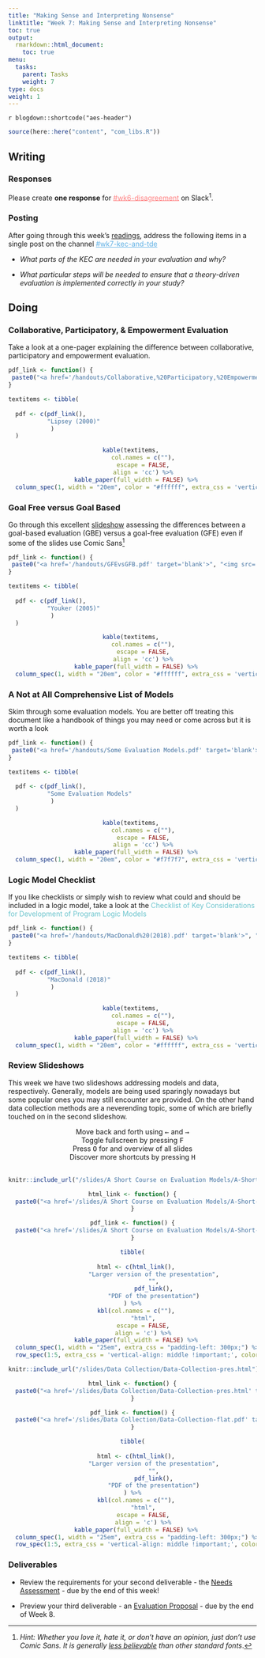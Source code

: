 ```yaml
---
title: "Making Sense and Interpreting Nonsense"
linktitle: "Week 7: Making Sense and Interpreting Nonsense"
toc: true
output:
  rmarkdown::html_document:
    toc: true
menu:
  tasks:
    parent: Tasks
    weight: 7
type: docs
weight: 1
---
```


`r blogdown::shortcode("aes-header")`

```r
source(here::here("content", "com_libs.R"))
```

## Writing

### Responses

Please create **one response** for <a href="https://edp617spring2023.slack.com/archives/C04PPBD5YFM" target="_blank" style='color:#ff8384;'>#wk6-disagreement</a> on Slack<sup>1</sup>.

### Posting

After going through this week's [readings](/readings/07-readings), address the following items in a single post on the channel <a href="https://edp617spring2023.slack.com/archives/C04Q9H31BMM" target="_blank" style='color:#5eb0e5;'>#wk7-kec-and-tde</a>

 + <i>What parts of the KEC are needed in your evaluation and why?</i>
  
  + <i>What particular steps will be needed to ensure that a theory-driven evaluation is implemented correctly in your study?</i>

## Doing

### Collaborative, Participatory, & Empowerment Evaluation

Take a look at a one-pager explaining the difference between collaborative, participatory and empowerment evaluation.

```r
pdf_link <- function() {
 paste0("<a href='/handouts/Collaborative,%20Participatory,%20Empowerment%20Evaluation%201-Pager.pdf' target='blank'>", "<img src='/logos/pdf-ico.png'  alt='Lipsey (2000)' width='35'>", "</a>")
}

textitems <- tibble(
  
  pdf <- c(pdf_link(),
           "Lipsey (2000)"
            )
  )
```

<center>
```r
kable(textitems, 
      col.names = c(""),
      escape = FALSE,
      align = 'cc') %>%
  kable_paper(full_width = FALSE) %>%
  column_spec(1, width = "20em", color = "#ffffff", extra_css = 'vertical-align: middle !important;', background = "transparent")
```
</center>

### Goal Free versus Goal Based

Go through this excellent [slideshow](/handouts/GFEvsGFB.pdf) assessing the differences between a goal-based evaluation (GBE) versus a goal-free evaluation (GFE) even if some of the slides use Comic Sans^[*Hint: Whether you love it, hate it, or don't have an opinion, just don't use Comic Sans. It is generally* [*less believable*](https://opinionator.blogs.nytimes.com/2012/08/08/hear-all-ye-people-hearken-o-earth/) *than other standard fonts*.]


```r
pdf_link <- function() {
 paste0("<a href='/handouts/GFEvsGFB.pdf' target='blank'>", "<img src='/logos/pdf-ico.png'  alt='Youker (2005)' width='35'>", "</a>")
}

textitems <- tibble(
  
  pdf <- c(pdf_link(),
           "Youker (2005)"
            )
  )
```

<center>
```r
kable(textitems, 
      col.names = c(""),
      escape = FALSE,
      align = 'cc') %>%
  kable_paper(full_width = FALSE) %>%
  column_spec(1, width = "20em", color = "#ffffff", extra_css = 'vertical-align: middle !important;', background = "transparent")
```
</center>


### A Not at All Comprehensive List of Models

Skim through some evaluation models. You are better off treating this document like a handbook of things you may need or come across but it is worth a look

```r
pdf_link <- function() {
 paste0("<a href='/handouts/Some Evaluation Models.pdf' target='blank'>", "<img src='/logos/pdf-ico.png'  alt='Some Evaluation Models' width='35'>", "</a>")
}

textitems <- tibble(
  
  pdf <- c(pdf_link(),
           "Some Evaluation Models"
            )
  )
```

<center>
```r
kable(textitems, 
      col.names = c(""),
      escape = FALSE,
      align = 'cc') %>%
  kable_paper(full_width = FALSE) %>%
  column_spec(1, width = "20em", color = "#f7f7f7", extra_css = 'vertical-align: middle !important;', background = "transparent")
```
</center>

### Logic Model Checklist

If you like checklists or simply wish to review what could and should be included in a logic model, take a look at the <span style="color:#6ac4cd;font-weight:italic">Checklist of Key Considerations for Development of Program Logic Models</span>

```r
pdf_link <- function() {
 paste0("<a href='/handouts/MacDonald%20(2018).pdf' target='blank'>", "<img src='/logos/pdf-ico.png'  alt='MacDonald (2018)' width='35'>", "</a>")
}

textitems <- tibble(
  
  pdf <- c(pdf_link(),
           "MacDonald (2018)"
            )
  )
```

<center>
```r
kable(textitems, 
      col.names = c(""),
      escape = FALSE,
      align = 'cc') %>%
  kable_paper(full_width = FALSE) %>%
  column_spec(1, width = "20em", color = "#ffffff", extra_css = 'vertical-align: middle !important;', background = "transparent")
```
</center>

### Review Slideshows

This week we have two slideshows addressing models and data, respectively. Generally, models are being used sparingly nowadays but some popular ones you may still encounter are provided. On the other hand data collection methods are a neverending topic, some of which are briefly touched on in the second slideshow.

```{=html}
<center>
<div class="wrapper">
    <div class="icon leftright">
      <div class="tooltip"><span style=width:200px;>Move back and forth using <kbd>←</kbd> and <kbd>→</kbd></span></div>
      <span><i class="fas fa-map-signs"></i></span></div>
    <div class="icon info">
      <div class="tooltip"><span style=width:200px;>Toggle fullscreen by pressing <kbd>F</kbd></span></div>
      <span><i class="fas fa-expand-alt"></i></span>
    </div><div class="icon github">
      <div class="tooltip"><span style=width:200px;>Press <kbd>O</kbd> for and overview of all slides</span></div>
      <span><i class="far fa-images"></i></span>
    </div><div class="icon youtube">
      <div class="tooltip"><span style=width:200px;>Discover more shortcuts by pressing <kbd>H</kbd></span></div>
      <span><i class="fas fa-info-circle"></i></span>
    </div>
</div>
</center>
<br>
```

<center>
<div class="holder">

<div class="bigcol">
```r
knitr::include_url("/slides/A Short Course on Evaluation Models/A-Short-Course-on-Evaluation-Models-pres.html")
```
</div>

<div class="smallcol">
```r

html_link <- function() {
  paste0("<a href='/slides/A Short Course on Evaluation Models/A-Short-Course-on-Evaluation-Models-pres.html' target='_blank'>", "<img src='/logos/web-ico.png' alt='Web icon' width='35'>", "</a>")
}

pdf_link <- function() {
  paste0("<a href='/slides/A Short Course on Evaluation Models/A-Short-Course-on-Evaluation-Models-flat.pdf' target='_blank'>", "<img src='/logos/pdf-ico.png' alt='PDF icon' width='35'>", "</a>")
}

tibble(
  
  html <- c(html_link(),
            "Larger version of the presentation",
            "",
            pdf_link(),
            "PDF of the presentation")
) %>%
  kbl(col.names = c(""),
      "html",
      escape = FALSE,
      align = 'c') %>%
  kable_paper(full_width = FALSE) %>%
  column_spec(1, width = "25em", extra_css = "padding-left: 300px;") %>%
  row_spec(1:5, extra_css = 'vertical-align: middle !important;', color = "#ffffff", background = "transparent") 
```
</div>

</div>

<div class="clear">
</div>
</center>


<center>
<div class="holder">

<div class="bigcol">
```r
knitr::include_url("/slides/Data Collection/Data-Collection-pres.html")
```
</div>

<div class="smallcol">
```r

html_link <- function() {
  paste0("<a href='/slides/Data Collection/Data-Collection-pres.html' target='_blank'>", "<img src='/logos/web-ico.png' alt='Web icon' width='35'>", "</a>")
}

pdf_link <- function() {
  paste0("<a href='/slides/Data Collection/Data-Collection-flat.pdf' target='_blank'>", "<img src='/logos/pdf-ico.png' alt='PDF icon' width='35'>", "</a>")
}

tibble(
  
  html <- c(html_link(),
            "Larger version of the presentation",
            "",
            pdf_link(),
            "PDF of the presentation")
) %>%
  kbl(col.names = c(""),
      "html",
      escape = FALSE,
      align = 'c') %>%
  kable_paper(full_width = FALSE) %>%
  column_spec(1, width = "25em", extra_css = "padding-left: 300px;") %>%
  row_spec(1:5, extra_css = 'vertical-align: middle !important;', color = "#ffffff", background = "transparent") 
```
</div>

</div>

<div class="clear">
</div>
</center>

### Deliverables

- Review the requirements for your second deliverable - the [Needs Assessment](/deliverables/02-needs-assessment/) - due by the end of this week!

- Preview your third deliverable - an [Evaluation Proposal](/deliverables/03-evaluation-proposal/) - due by the end of Week 8.
